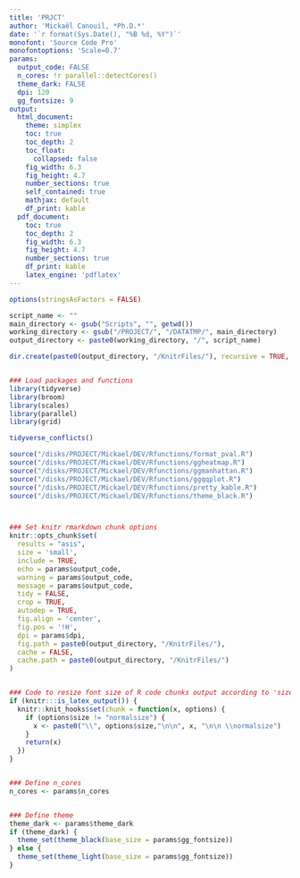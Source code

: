 ```yaml
---
title: 'PRJCT'
author: 'Mickaël Canouil, *Ph.D.*'
date: '`r format(Sys.Date(), "%B %d, %Y")`'
monofont: 'Source Code Pro'
monofontoptions: 'Scale=0.7'
params:
  output_code: FALSE
  n_cores: !r parallel::detectCores()
  theme_dark: FALSE
  dpi: 120
  gg_fontsize: 9
output:
  html_document:
    theme: simplex
    toc: true
    toc_depth: 2
    toc_float: 
      collapsed: false
    fig_width: 6.3
    fig_height: 4.7
    number_sections: true
    self_contained: true
    mathjax: default
    df_print: kable
  pdf_document:
    toc: true
    toc_depth: 2
    fig_width: 6.3
    fig_height: 4.7
    number_sections: true
    df_print: kable
    latex_engine: 'pdflatex'
---
```


```r
options(stringsAsFactors = FALSE)

script_name <- ""
main_directory <- gsub("Scripts", "", getwd())
working_directory <- gsub("/PROJECT/", "/DATATMP/", main_directory)
output_directory <- paste0(working_directory, "/", script_name)

dir.create(paste0(output_directory, "/KnitrFiles/"), recursive = TRUE, showWarnings = FALSE)


### Load packages and functions
library(tidyverse)
library(broom)
library(scales)
library(parallel)
library(grid)

tidyverse_conflicts()

source("/disks/PROJECT/Mickael/DEV/Rfunctions/format_pval.R")
source("/disks/PROJECT/Mickael/DEV/Rfunctions/ggheatmap.R")
source("/disks/PROJECT/Mickael/DEV/Rfunctions/ggmanhattan.R")
source("/disks/PROJECT/Mickael/DEV/Rfunctions/ggqqplot.R")
source("/disks/PROJECT/Mickael/DEV/Rfunctions/pretty_kable.R")
source("/disks/PROJECT/Mickael/DEV/Rfunctions/theme_black.R")



### Set knitr rmarkdown chunk options
knitr::opts_chunk$set(
  results = "asis",
  size = 'small',
  include = TRUE,
  echo = params$output_code,
  warning = params$output_code,
  message = params$output_code,
  tidy = FALSE,
  crop = TRUE,
  autodep = TRUE,
  fig.align = 'center',
  fig.pos = '!H',
  dpi = params$dpi,
  fig.path = paste0(output_directory, "/KnitrFiles/"),
  cache = FALSE,
  cache.path = paste0(output_directory, "/KnitrFiles/")
)


### Code to resize font size of R code chunks output according to 'size' option (only LATEX)
if (knitr:::is_latex_output()) {
  knitr::knit_hooks$set(chunk = function(x, options) {
    if (options$size != "normalsize") {
      x <- paste0("\\", options$size,"\n\n", x, "\n\n \\normalsize")
    }
    return(x)
  })
}


### Define n_cores
n_cores <- params$n_cores


### Define theme
theme_dark <- params$theme_dark
if (theme_dark) {
  theme_set(theme_black(base_size = params$gg_fontsize))
} else {
  theme_set(theme_light(base_size = params$gg_fontsize))
}
```
